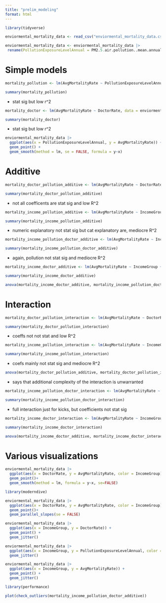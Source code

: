 ```yaml
---
title: "prelim_modeling"
format: html
---
```


```r
library(tidyverse)
```

```r
enviormental_mortality_data <- read_csv("enviormental_mortality_data.csv", name_repair = make.names)
```

```r
enviormental_mortality_data <- enviormental_mortality_data |>
 rename(PollutionExposureLevelAnnual = PM2.5.air.pollution..mean.annual.exposure..micrograms.per.cubic.meter.)
```


# Simple models 

```r
mortality_pollution <- lm(AvgMortalityRate ~ PollutionExposureLevelAnnual, data = enviormental_mortality_data)

summary(mortality_pollution)
```
- stat sig but low r^2

```r
mortality_doctor <- lm(AvgMortalityRate ~ DoctorRate, data = enviormental_mortality_data)

summary(mortality_doctor)
```
- stat sig but low r^2

```r
enviormental_mortality_data |>
  ggplot(aes(x = PollutionExposureLevelAnnual, y = AvgMortalityRate)) +
  geom_point() +
  geom_smooth(method = lm, se = FALSE, formula = y~x)
```


# Additive

```r
mortality_doctor_pollution_additive <- lm(AvgMortalityRate ~ DoctorRate + PollutionExposureLevelAnnual, data = enviormental_mortality_data)

summary(mortality_doctor_pollution_additive)
```
- not all coefficents are stat sig and low R^2

```r
mortality_income_pollution_additive <- lm(AvgMortalityRate ~ IncomeGroup + PollutionExposureLevelAnnual, data = enviormental_mortality_data)

summary(mortality_income_pollution_additive)
```
- numeric explanatory not stat sig but cat explanatory are, mediocre R^2

```r
mortality_income_pollution_doctor_additive <- lm(AvgMortalityRate ~ IncomeGroup + PollutionExposureLevelAnnual + DoctorRate, data = enviormental_mortality_data)

summary(mortality_income_pollution_doctor_additive)
```
- again, pollution not stat sig and mediocre R^2

```r
mortality_income_doctor_additive <- lm(AvgMortalityRate ~ IncomeGroup + DoctorRate, data = enviormental_mortality_data)

summary(mortality_income_doctor_additive)
```

```r
anova(mortality_income_doctor_additive, mortality_income_pollution_doctor_additive)
```

# Interaction 
```r
mortality_doctor_pollution_interaction <- lm(AvgMortalityRate ~ DoctorRate * PollutionExposureLevelAnnual, data = enviormental_mortality_data)

summary(mortality_doctor_pollution_interaction)
```
- coeffs not not stat and low R^2

```r
mortality_income_pollution_interaction <- lm(AvgMortalityRate ~ IncomeGroup * PollutionExposureLevelAnnual, data = enviormental_mortality_data)

summary(mortality_income_pollution_interaction)
```
- coefs mainly not stat sig and mediocre R^2

```r
anova(mortality_doctor_pollution_additive, mortality_doctor_pollution_interaction)
```
- says that additional complexity of the interaction is unwarranted

```r
mortality_income_pollution_doctor_interaction <- lm(AvgMortalityRate ~ IncomeGroup * PollutionExposureLevelAnnual * DoctorRate, data = enviormental_mortality_data)

summary(mortality_income_pollution_doctor_interaction)
```
- full interaction just for kicks, but coefficients not stat sig

```r
mortality_income_doctor_interaction <- lm(AvgMortalityRate ~ IncomeGroup * DoctorRate, data = enviormental_mortality_data)

summary(mortality_income_doctor_interaction)
```

```r
anova(mortality_income_doctor_additive, mortality_income_doctor_interaction)
```

# Various visualizations
```r
enviormental_mortality_data |>
  ggplot(aes(x = DoctorRate, y = AvgMortalityRate, color = IncomeGroup)) +
  geom_point()+
  geom_smooth(method = lm, formula = y~x, se=FALSE)
```

```r
library(moderndive)
```

```r
enviormental_mortality_data |>
  ggplot(aes(x = DoctorRate, y = AvgMortalityRate, color = IncomeGroup)) +
  geom_point()+
  geom_parallel_slopes(se = FALSE)
```

```r
enviormental_mortality_data |>
  ggplot(aes(x = IncomeGroup, y = DoctorRate)) +
  geom_point() +
  geom_jitter()
```

```r
enviormental_mortality_data |> 
  ggplot(aes(x = IncomeGroup, y = PollutionExposureLevelAnnual, color = IncomeGroup)) +
  geom_jitter()
```

```r
enviormental_mortality_data |>
  ggplot(aes(x = IncomeGroup, y = AvgMortalityRate)) +
  geom_point() +
  geom_jitter()
```





```r
library(performance)
```

```r
plot(check_outliers(mortality_income_pollution_doctor_additive))
```

